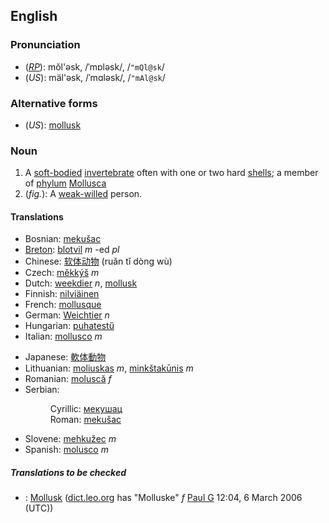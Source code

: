 ==English==

===Pronunciation===
*(''[[RP]]''): mŏl'əsk, /ˈmɒləsk/, /<tt>"mQl@sk</tt>/
*(''US''): mäl'əsk, /ˈmɑləsk/, /<tt>"mAl@sk</tt>/
===Alternative forms===
*(''US''): [[mollusk]] 

===Noun===
{{wikipedia}}
{{en-noun-reg}}

#A [[soft-bodied]] [[invertebrate]] often with one or two hard [[shell]]s; a member of [[phylum]] [[Mollusca]]
#(''fig.''): A [[weak-willed]] person.

====Translations====
{{top}}
*Bosnian: [[mekušac#Bosnian|mekušac]] {{m}}
*[[Breton]]: [[blotvil]] ''m'' -ed ''pl''
*Chinese: [[软体动物]] (ruǎn tǐ dòng wù)
*Czech: [[měkkýš]] ''m''
*Dutch: [[weekdier]] ''n'', [[mollusk]]  
*Finnish: [[nilviäinen]]
*French: [[mollusque]]
*German: [[Weichtier]] ''n''
*Hungarian: [[puhatestű]]
*Italian: [[mollusco]] ''m''
{{mid}}
*Japanese: [[軟体動物]]
*Lithuanian: [[moliuskas]] ''m'', [[minkštakūnis]] ''m''
*Romanian: [[moluscă]] ''f''
*Serbian:
*:Cyrillic: [[мекушац#Serbian|мекушац]] {{m}}
*:Roman: [[mekušac#Serbian|mekušac]] {{m}}
*Slovene: [[mehkužec]] ''m''
*Spanish: [[molusco]] ''m''
{{bottom}}

=====Translations to be checked=====
<!--Remove this section once all of the translations below have been moved into the tables above.-->
{{checktrans}}
*{{ttbc|German}}: [[Mollusk]] ([http://dict.leo.org/?lp=ende&lang=de&searchLoc=0&cmpType=relaxed&relink=on&sectHdr=on&spellToler=on&search=Mollusk dict.leo.org] has "Molluske" ''f'' [[User:Paul G|Paul G]] 12:04, 6 March 2006 (UTC))